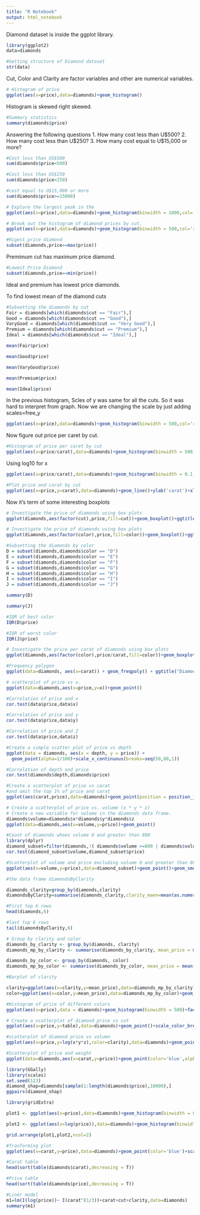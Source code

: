 ```yaml
---
title: "R Notebook"
output: html_notebook
---
```


Diamond dataset is inside the ggplot library.

```r
library(ggplot2)
data=diamonds
```

```r
#Getting structure of Diamond dataset
str(data)
```
 Cut, Color and Clarity are factor variables and other are numerical variables.
 
```r
# Histogram of price 
ggplot(aes(x=price),data=diamonds)+geom_histogram()
```
 Histogram is skewed right skewed.
 
```r
#Summary statistics 
summary(diamonds$price)
```
 
 Answering the following questions 
1. How many cost less than U$500?
2. How many cost less than U$250?
3. How many cost equal to U$15,000 or more?

```r
#Cost less than US$500
sum(diamonds$price<500)
```
```r
#Cost less than US$250
sum(diamonds$price<250)
```
```r
#cost equal to U$15,000 or more
sum(diamonds$price>=15000)
```
```r
# Explore the largest peak in the
ggplot(aes(x=price),data=diamonds)+geom_histogram(binwidth = 1000,col='red')+ggtitle('Histogram of the price')+ylab('Frequency')+xlab('Diamond price')
```
```r
# Break out the histogram of diamond prices by cut.
ggplot(aes(x=price),data=diamonds)+geom_histogram(binwidth = 500,col='red')+ggtitle('Histogram of the price')+ylab('Frequency')+xlab('Diamond price')+facet_wrap(~cut)+theme_minimal()
```
```r
#Higest price diamond
subset(diamonds,price==max(price))
```

Premimum cut has maximum price diamond.

```r
#Lowest Price Diamond
subset(diamonds,price==min(price))
```
Ideal and premium has lowest price diamonds.

To find lowest mean of the diamond cuts 
```r
#Subsetting the diamonds by cut
Fair = diamonds[which(diamonds$cut == "Fair"),]
Good = diamonds[which(diamonds$cut == "Good"),]
VaryGood = diamonds[which(diamonds$cut == "Very Good"),]
Premium = diamonds[which(diamonds$cut == "Premium"),]
Ideal = diamonds[which(diamonds$cut == "Ideal"),]

```

```r
mean(Fair$price)
```
```r
mean(Good$price)
```
```r
mean(VaryGood$price)
```
```r
mean(Premium$price)
```
```r
mean(Ideal$price)
```

In the previous histogram, Scles of y was same for all the cuts. So it was hard to interpret from graph. Now we are changing the scale by just adding scales=free_y

```r
ggplot(aes(x=price),data=diamonds)+geom_histogram(binwidth = 500,col='red')+ggtitle('Histogram of the price')+ylab('Frequency')+xlab('Diamond price')+facet_wrap(~cut,scales="free_y")+theme_minimal()
```
 Now figure out price per caret by cut.
```r
#Histogram of price per caret by cut
ggplot(aes(x=price/carat),data=diamonds)+geom_histogram(binwidth = 500,col='red')+ggtitle('Histogram of the price per carat')+ylab('Frequency')+xlab('Diamond price per carat')+facet_wrap(~cut,scales="free_y")+theme_minimal()
```
 
 Using log10 for x 
```r
ggplot(aes(x=price/carat),data=diamonds)+geom_histogram(binwidth = 0.1,col='red')+ggtitle('Histogram of the price per carat')+ylab('Frequency')+xlab('Diamond price per carat')+facet_wrap(~cut,scales="free_y")+theme_minimal()+scale_x_log10()
```
 
 
 
```r
#Plot price and carat by cut
ggplot(aes(x=price,y=carat),data=diamonds)+geom_line()+ylab('carat')+xlab('Diamond price')+facet_wrap(~cut,scales="free_y")+theme_minimal()
```
 
 Now it's term of some interesting boxplots 
```r
# Investigate the price of diamonds using box plots
ggplot(diamonds,aes(factor(cut),price,fill=cut))+geom_boxplot()+ggtitle('Boxplot of price by cut')
```
```r
# Investigate the price of diamonds using box plots
ggplot(diamonds,aes(factor(color),price,fill=color))+geom_boxplot()+ggtitle('Boxplot of price by color')
```
```r
#Subsetting the diamonds by color
D = subset(diamonds,diamonds$color == "D")
E = subset(diamonds,diamonds$color == "E")
F = subset(diamonds,diamonds$color == "F")
G = subset(diamonds,diamonds$color == "G")
H = subset(diamonds,diamonds$color == "H")
I = subset(diamonds,diamonds$color == "I")
J = subset(diamonds,diamonds$color == "J")
```
 
```r
summary(D)
```
```r
summary(J)
```
```r
#IQR of best color
IQR(D$price)
```
```r
#IQR of worst color
IQR(J$price)
```
```r
# Investigate the price per carat of diamonds using box plots
ggplot(diamonds,aes(factor(color),price/carat,fill=color))+geom_boxplot()+ggtitle('Boxplot of price by color')
```

```r
#Frequency polygon
ggplot(data=diamonds, aes(x=carat)) + geom_freqpoly() + ggtitle("Diamond Frequency by Carat") 
```

```r
# scatterplot of price vs x.
ggplot(data=diamonds,aes(x=price,y=x))+geom_point()
```
```r
#Correlation of price and x
cor.test(data$price,data$x)
```

```r
#Correlation of price and y
cor.test(data$price,data$y)
```

```r
#Correlation of price and Z
cor.test(data$price,data$z)
```

```r
#Create a simple scatter plot of price vs depth
ggplot(data = diamonds, aes(x = depth, y = price)) + 
  geom_point(alpha=1/100)+scale_x_continuous(breaks=seq(50,80,1))
```
```r
#Correlation of depth and price
cor.test(diamonds$depth,diamonds$price)
```

```r
#Create a scatterplot of price vs carat
#and omit the top 1% of price and carat
ggplot(aes(carat,price),data=diamonds)+geom_point(position = position_jitter(h=0))
```
```r
# Create a scatterplot of price vs. volume (x * y * z)
# Create a new variable for volume in the diamonds data frame.
diamonds$volume=diamonds$x*diamonds$y*diamonds$z
ggplot(data=diamonds,aes(x=volume,y=price))+geom_point()
```
```r
#Count of diamonds whoes volume 0 and greater than 800
library(dplyr)
diamond_subset=filter(diamonds,!( diamonds$volume >=800 | diamonds$volume==0 ))
cor.test(diamond_subset$volume,diamond_subset$price)
```
```r
#Scatterplot of volume and price excluding volume 0 and greater than 800
ggplot(aes(x=volume,y=price),data=diamond_subset)+geom_point()+geom_smooth()
```
```r
#the data frame diamondsByClarity

diamonds_clarity=group_by(diamonds,clarity)
diamondsByClarity=summarise(diamonds_clarity,clarity_maen=mean(as.numeric(clarity)),clarity_median=median(as.numeric(clarity)),n=n())
```
```r
#First top 6 rows 
head(diamonds,6)
```
```r
#last top 6 rows 
tail(diamondsByClarity,6)
```
```r
# Group by clarity and color
diamonds_by_clarity <- group_by(diamonds, clarity)
diamonds_mp_by_clarity <- summarise(diamonds_by_clarity, mean_price = mean(price))

diamonds_by_color <- group_by(diamonds, color)
diamonds_mp_by_color <- summarise(diamonds_by_color, mean_price = mean(price))
```

```r
#Barplot of clarity

clarity=ggplot(aes(x=clarity,y=mean_price),data=diamonds_mp_by_clarity)+geom_bar(stat="identity",col='red')
color=ggplot(aes(x=color,y=mean_price),data=diamonds_mp_by_color)+geom_bar(stat="identity",col='blue')


```

```r
#Histogram of price of different colors
ggplot(aes(x=price),data = diamonds)+geom_histogram(binwidth = 500)+facet_wrap(~color)+scale_fill_brewer(type='qual')
```
```r
# Create a scatterplot of diamond price vs cut
ggplot(aes(x=price,y=table),data=diamonds)+geom_point()+scale_color_brewer(color,type = 'qual')
```

```r
#scatterplot of diamond price vs volumn
ggplot(aes(x=price,y=log(x*y*z),color=clarity),data=diamonds)+geom_point()+scale_color_brewer(type='div')
```
```r
#Scatterplot of price and weight
ggplot(data=diamonds,aes(x=carat,y=price))+geom_point(color='blue',alpha=1/4)+scale_x_continuous(lim = c(0,quantile(diamonds$carat,0.99)))+scale_y_continuous(lim = c(0,quantile(diamonds$price,0.99)))+stat_smooth(method = 'lm',color='red')
```

```r

library(GGally)
library(scales)
set.seed(123)
diamond_shap=diamonds[sample(1:length(diamonds$price),10000),]
ggpairs(diamond_shap)
```
```r
library(gridExtra)

plot1 <- ggplot(aes(x=price),data=diamonds)+geom_histogram(binwidth = 0.5,color='red')

plot2 <- ggplot(aes(x=log(price)),data=diamonds)+geom_histogram(binwidth = 0.05,color='blue')

grid.arrange(plot1,plot2,ncol=2)
```
```r
#Tranforming plot 
ggplot(aes(x=carat,y=price),data=diamonds)+geom_point(color='blue')+scale_y_continuous(trans = log10_trans())
```
```r
#Carat table
head(sort(table(diamonds$carat),decreasing = T))
```
```r
#Price table
head(sort(table(diamonds$price),decreasing = T))
```
```r
#Liner model
m1=lm(I(log(price))~ I(carat^(1/3))+carat+cut+clarity,data=diamonds)
summary(m1)

```







